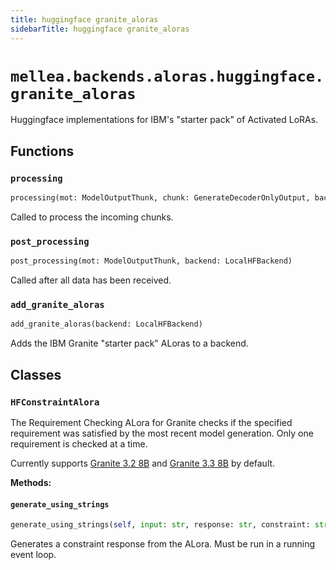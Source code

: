 ```yaml
---
title: huggingface granite_aloras
sidebarTitle: huggingface granite_aloras
---
```


# `mellea.backends.aloras.huggingface.granite_aloras`


Huggingface implementations for IBM's "starter pack" of Activated LoRAs.

## Functions

### `processing`

```python
processing(mot: ModelOutputThunk, chunk: GenerateDecoderOnlyOutput, backend: LocalHFBackend, force_yn: bool, gen_prompt: str)
```


Called to process the incoming chunks.


### `post_processing`

```python
post_processing(mot: ModelOutputThunk, backend: LocalHFBackend)
```


Called after all data has been received.


### `add_granite_aloras`

```python
add_granite_aloras(backend: LocalHFBackend)
```


Adds the IBM Granite "starter pack" ALoras to a backend.


## Classes

### `HFConstraintAlora`


The Requirement Checking ALora for Granite checks if the specified requirement was satisfied by the most recent model generation. Only one requirement is checked at a time.

Currently supports [Granite 3.2 8B](https://huggingface.co/ibm-granite/granite-3.2-8b-alora-requirement-check) and [Granite 3.3 8B](https://huggingface.co/ibm-granite/granite-3.3-8b-alora-requirement-check) by default.


**Methods:**

#### `generate_using_strings`

```python
generate_using_strings(self, input: str, response: str, constraint: str, force_yn: bool = True, stream: bool = False) -> ModelOutputThunk
```

Generates a constraint response from the ALora. Must be run in a running event loop.

